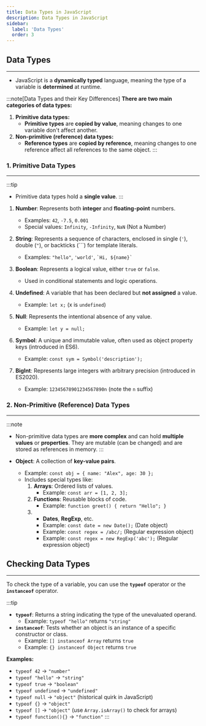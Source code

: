 ```yaml
---
title: Data Types in JavaScript
description: Data Types in JavaScript
sidebar:
  label: 'Data Types'
  order: 3  
---
```


## Data Types
---

- JavaScript is a **dynamically typed** language, meaning the type of a variable is **determined** at runtime.

:::note[Data Types and their Key Differences]
**There are two main categories of data types:** 
1. **Primitive data types:**  
   - **Primitive types** are **copied by value**, meaning changes to one variable don't affect another.
2. **Non-primitive (reference) data types:**
   - **Reference types** are **copied by reference**, meaning changes to one reference affect all references to the same object.
:::

### 1. Primitive Data Types
---

:::tip
- Primitive data types hold a **single value**. 
:::
1. **Number**: Represents both **integer** and **floating-point** numbers.
   - Examples: `42`, `-7.5`, `0.001`
   - Special values: `Infinity`, `-Infinity`, `NaN` (Not a Number)

2. **String**: Represents a sequence of characters, enclosed in single (`'`), double (`"`), or backticks (```) for template literals.
   - Examples: `"hello"`, `'world'`, `` `Hi, ${name}` ``

3. **Boolean**: Represents a logical value, either `true` or `false`.
   - Used in conditional statements and logic operations.

4. **Undefined**: A variable that has been declared but **not assigned** a value.
   - Example: `let x;` (x is `undefined`)

5. **Null**: Represents the intentional absence of any value.
   - Example: `let y = null;`

6. **Symbol**: A unique and immutable value, often used as object property keys (introduced in ES6).
   - Example: `const sym = Symbol('description');`

7. **BigInt**: Represents large integers with arbitrary precision (introduced in ES2020).
   - Example: `12345678901234567890n` (note the `n` suffix)

### 2. Non-Primitive (Reference) Data Types
---
:::note
- Non-primitive data types are **more complex** and can hold **multiple values** or **properties**. They are mutable (can be changed) and are stored as references in memory.
:::

- **Object**: A collection of **key-value pairs**.
   - Example: `const obj = { name: "Alex", age: 30 };`
   - Includes special types like:
     1. **Arrays**: Ordered lists of values.
        - Example: `const arr = [1, 2, 3];`
     2. **Functions**: Reusable blocks of code.
        - Example: `function greet() { return "Hello"; }`
     3. - **Dates**, **RegExp**, etc.
        - Example: `const date = new Date();` (Date object)
        - Example: `const regex = /abc/;` (Regular expression object)
        - Example: `const regex = new RegExp('abc');` (Regular expression object)

## Checking Data Types
---

To check the type of a variable, you can use the **`typeof`** operator or the **`instanceof`** operator.

:::tip
- **`typeof`**: Returns a string indicating the type of the unevaluated operand.
  - Example: `typeof "hello"` returns `"string"`
- **`instanceof`**: Tests whether an object is an instance of a specific constructor or class.
   - Example: `[] instanceof Array` returns `true`
   - Example: `{} instanceof Object` returns `true`

**Examples:**
- `typeof 42` → `"number"`
- `typeof "hello"` → `"string"`
- `typeof true` → `"boolean"`
- `typeof undefined` → `"undefined"`
- `typeof null` → `"object"` (historical quirk in JavaScript)
- `typeof {}` → `"object"`
- `typeof []` → `"object"` (use `Array.isArray()` to check for arrays)
- `typeof function(){}` → `"function"`
:::
